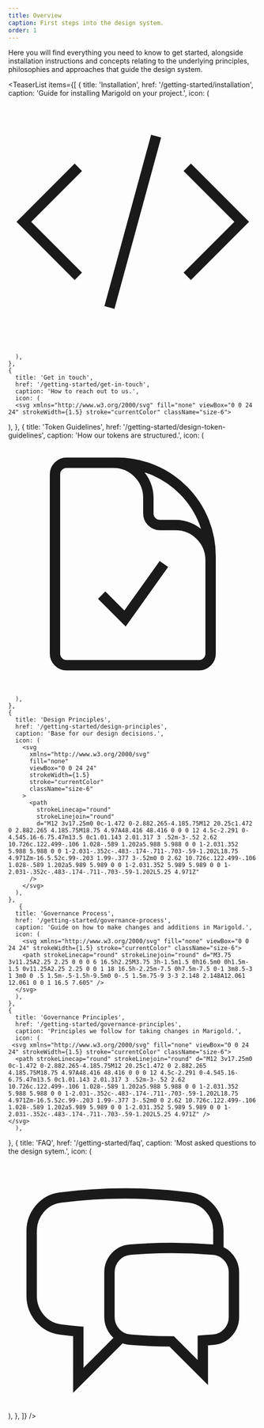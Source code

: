 ```yaml
---
title: Overview
caption: First steps into the design system.
order: 1
---
```


Here you will find everything you need to know to get started, alongside installation instructions and concepts relating to the underlying principles, philosophies and approaches that guide the design system.

<TeaserList
  items={[
     {
      title: 'Installation',
      href: '/getting-started/installation',
      caption: 'Guide for installing Marigold on your project.',
      icon: (
        <svg xmlns="http://www.w3.org/2000/svg" fill="none" viewBox="0 0 24 24" strokeWidth={1.5} stroke="currentColor" className="size-6">
  <path strokeLinecap="round" strokeLinejoin="round" d="M17.25 6.75 22.5 12l-5.25 5.25m-10.5 0L1.5 12l5.25-5.25m7.5-3-4.5 16.5" />
</svg>

      ),
    },
    {
      title: 'Get in touch',
      href: '/getting-started/get-in-touch',
      caption: 'How to reach out to us.',
      icon: (
      <svg xmlns="http://www.w3.org/2000/svg" fill="none" viewBox="0 0 24 24" strokeWidth={1.5} stroke="currentColor" className="size-6">

  <path strokeLinecap="round" strokeLinejoin="round" d="M18 18.72a9.094 9.094 0 0 0 3.741-.479 3 3 0 0 0-4.682-2.72m.94 3.198.001.031c0 .225-.012.447-.037.666A11.944 11.944 0 0 1 12 21c-2.17 0-4.207-.576-5.963-1.584A6.062 6.062 0 0 1 6 18.719m12 0a5.971 5.971 0 0 0-.941-3.197m0 0A5.995 5.995 0 0 0 12 12.75a5.995 5.995 0 0 0-5.058 2.772m0 0a3 3 0 0 0-4.681 2.72 8.986 8.986 0 0 0 3.74.477m.94-3.197a5.971 5.971 0 0 0-.94 3.197M15 6.75a3 3 0 1 1-6 0 3 3 0 0 1 6 0Zm6 3a2.25 2.25 0 1 1-4.5 0 2.25 2.25 0 0 1 4.5 0Zm-13.5 0a2.25 2.25 0 1 1-4.5 0 2.25 2.25 0 0 1 4.5 0Z" />
</svg>
      ),
    },
    {
      title: 'Token Guidelines',
      href: '/getting-started/design-token-guidelines',
      caption: 'How our tokens are structured.',
      icon: (
      <svg xmlns="http://www.w3.org/2000/svg" fill="none" viewBox="0 0 24 24" strokeWidth={1.5} stroke="currentColor" className="size-6">

  <path strokeLinecap="round" strokeLinejoin="round" d="M10.125 2.25h-4.5c-.621 0-1.125.504-1.125 1.125v17.25c0 .621.504 1.125 1.125 1.125h12.75c.621 0 1.125-.504 1.125-1.125v-9M10.125 2.25h.375a9 9 0 0 1 9 9v.375M10.125 2.25A3.375 3.375 0 0 1 13.5 5.625v1.5c0 .621.504 1.125 1.125 1.125h1.5a3.375 3.375 0 0 1 3.375 3.375M9 15l2.25 2.25L15 12" />
</svg>

      ),
    },
    {
      title: 'Design Principles',
      href: '/getting-started/design-principles',
      caption: 'Base for our design decisions.',
      icon: (
        <svg
          xmlns="http://www.w3.org/2000/svg"
          fill="none"
          viewBox="0 0 24 24"
          strokeWidth={1.5}
          stroke="currentColor"
          className="size-6"
        >
          <path
            strokeLinecap="round"
            strokeLinejoin="round"
            d="M12 3v17.25m0 0c-1.472 0-2.882.265-4.185.75M12 20.25c1.472 0 2.882.265 4.185.75M18.75 4.97A48.416 48.416 0 0 0 12 4.5c-2.291 0-4.545.16-6.75.47m13.5 0c1.01.143 2.01.317 3 .52m-3-.52 2.62 10.726c.122.499-.106 1.028-.589 1.202a5.988 5.988 0 0 1-2.031.352 5.988 5.988 0 0 1-2.031-.352c-.483-.174-.711-.703-.59-1.202L18.75 4.971Zm-16.5.52c.99-.203 1.99-.377 3-.52m0 0 2.62 10.726c.122.499-.106 1.028-.589 1.202a5.989 5.989 0 0 1-2.031.352 5.989 5.989 0 0 1-2.031-.352c-.483-.174-.711-.703-.59-1.202L5.25 4.971Z"
          />
        </svg>
      ),
    },
       {
      title: 'Governance Process',
      href: '/getting-started/governance-process',
      caption: 'Guide on how to make changes and additions in Marigold.',
      icon: (
        <svg xmlns="http://www.w3.org/2000/svg" fill="none" viewBox="0 0 24 24" strokeWidth={1.5} stroke="currentColor" className="size-6">
        <path strokeLinecap="round" strokeLinejoin="round" d="M3.75 3v11.25A2.25 2.25 0 0 0 6 16.5h2.25M3.75 3h-1.5m1.5 0h16.5m0 0h1.5m-1.5 0v11.25A2.25 2.25 0 0 1 18 16.5h-2.25m-7.5 0h7.5m-7.5 0-1 3m8.5-3 1 3m0 0 .5 1.5m-.5-1.5h-9.5m0 0-.5 1.5m.75-9 3-3 2.148 2.148A12.061 12.061 0 0 1 16.5 7.605" />
      </svg>
      ),
    },
    {
      title: 'Governance Principles',
      href: '/getting-started/governance-principles',
      caption: 'Principles we follow for taking changes in Marigold.',
      icon: (
     <svg xmlns="http://www.w3.org/2000/svg" fill="none" viewBox="0 0 24 24" strokeWidth={1.5} stroke="currentColor" className="size-6">
      <path strokeLinecap="round" strokeLinejoin="round" d="M12 3v17.25m0 0c-1.472 0-2.882.265-4.185.75M12 20.25c1.472 0 2.882.265 4.185.75M18.75 4.97A48.416 48.416 0 0 0 12 4.5c-2.291 0-4.545.16-6.75.47m13.5 0c1.01.143 2.01.317 3 .52m-3-.52 2.62 10.726c.122.499-.106 1.028-.589 1.202a5.988 5.988 0 0 1-2.031.352 5.988 5.988 0 0 1-2.031-.352c-.483-.174-.711-.703-.59-1.202L18.75 4.971Zm-16.5.52c.99-.203 1.99-.377 3-.52m0 0 2.62 10.726c.122.499-.106 1.028-.589 1.202a5.989 5.989 0 0 1-2.031.352 5.989 5.989 0 0 1-2.031-.352c-.483-.174-.711-.703-.59-1.202L5.25 4.971Z" />
    </svg>
      ),

},
{
title: 'FAQ',
href: '/getting-started/faq',
caption: 'Most asked questions to the design sytem.',
icon: (

<svg xmlns="http://www.w3.org/2000/svg" fill="none" viewBox="0 0 24 24" strokeWidth={1.5} stroke="currentColor" className="size-6">

  <path strokeLinecap="round" strokeLinejoin="round" d="M20.25 8.511c.884.284 1.5 1.128 1.5 2.097v4.286c0 1.136-.847 2.1-1.98 2.193-.34.027-.68.052-1.02.072v3.091l-3-3c-1.354 0-2.694-.055-4.02-.163a2.115 2.115 0 0 1-.825-.242m9.345-8.334a2.126 2.126 0 0 0-.476-.095 48.64 48.64 0 0 0-8.048 0c-1.131.094-1.976 1.057-1.976 2.192v4.286c0 .837.46 1.58 1.155 1.951m9.345-8.334V6.637c0-1.621-1.152-3.026-2.76-3.235A48.455 48.455 0 0 0 11.25 3c-2.115 0-4.198.137-6.24.402-1.608.209-2.76 1.614-2.76 3.235v6.226c0 1.621 1.152 3.026 2.76 3.235.577.075 1.157.14 1.74.194V21l4.155-4.155" />
</svg>
      ),
    },
]} />
